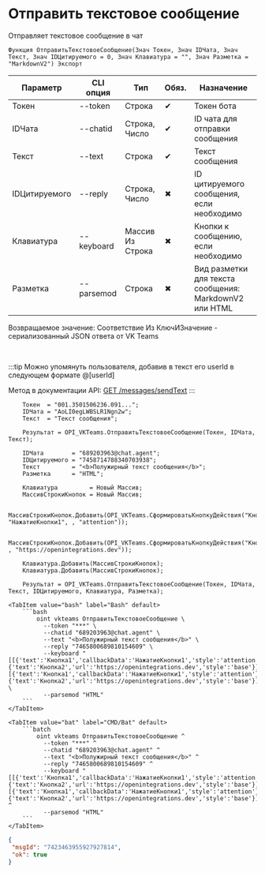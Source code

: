 ﻿---
sidebar_position: 1
---


# Отправить текстовое сообщение
 Отправляет текстовое сообщение в чат



`Функция ОтправитьТекстовоеСообщение(Знач Токен, Знач IDЧата, Знач Текст, Знач IDЦитируемого = 0, Знач Клавиатура = "", Знач Разметка = "MarkdownV2") Экспорт`

  | Параметр | CLI опция | Тип | Обяз. | Назначение |
  |-|-|-|-|-|
  | Токен | --token | Строка | &#x2714; | Токен бота |
  | IDЧата | --chatid | Строка, Число | &#x2714; | ID чата для отправки сообщения |
  | Текст | --text | Строка | &#x2714; | Текст сообщения |
  | IDЦитируемого | --reply | Строка, Число | &#x2716; | ID цитируемого сообщения, если необходимо |
  | Клавиатура | --keyboard | Массив Из Строка | &#x2716; | Кнопки к сообщению, если необходимо |
  | Разметка | --parsemod | Строка | &#x2716; | Вид разметки для текста сообщения: MarkdownV2 или HTML |

  
  Возвращаемое значение:   Соответствие Из КлючИЗначение - сериализованный JSON ответа от VK Teams

<br/>

:::tip
Можно упомянуть пользователя, добавив в текст его userId в следующем формате @[userId]

Метод в документации API: [GET /messages/sendText](https://teams.vk.com/botapi/#/messages/get_messages_sendText)
:::
<br/>



```bsl title="Пример использования для 1С:Предприятие/OneScript"
    Токен  = "001.3501506236.091...";
    IDЧата = "AoLI0egLWBSLR1Ngn2w";
    Текст  = "Текст сообщения";

    Результат = OPI_VKTeams.ОтправитьТекстовоеСообщение(Токен, IDЧата, Текст);

    IDЧата        = "689203963@chat.agent";
    IDЦитируемого = "7458714788340703938";
    Текст         = "<b>Полужирный текст сообщения</b>";
    Разметка      = "HTML";

    Клавиатура         = Новый Массив;
    МассивСтрокиКнопок = Новый Массив;

    МассивСтрокиКнопок.Добавить(OPI_VKTeams.СформироватьКнопкуДействия("Кнопка1", "НажатиеКнопки1", , "attention"));

    МассивСтрокиКнопок.Добавить(OPI_VKTeams.СформироватьКнопкуДействия("Кнопка2", , "https://openintegrations.dev"));

    Клавиатура.Добавить(МассивСтрокиКнопок);
    Клавиатура.Добавить(МассивСтрокиКнопок);

    Результат = OPI_VKTeams.ОтправитьТекстовоеСообщение(Токен, IDЧата, Текст, IDЦитируемого, Клавиатура, Разметка);
```
    

 <Tabs>
  
    <TabItem value="bash" label="Bash" default>
        ```bash
            oint vkteams ОтправитьТекстовоеСообщение \
              --token "***" \
              --chatid "689203963@chat.agent" \
              --text "<b>Полужирный текст сообщения</b>" \
              --reply "7465800689810154609" \
              --keyboard "[[{'text':'Кнопка1','callbackData':'НажатиеКнопки1','style':'attention'},{'text':'Кнопка2','url':'https://openintegrations.dev','style':'base'}],[{'text':'Кнопка1','callbackData':'НажатиеКнопки1','style':'attention'},{'text':'Кнопка2','url':'https://openintegrations.dev','style':'base'}]]" \
              --parsemod "HTML"
        ```
    </TabItem>
  
    <TabItem value="bat" label="CMD/Bat" default>
        ```batch
            oint vkteams ОтправитьТекстовоеСообщение ^
              --token "***" ^
              --chatid "689203963@chat.agent" ^
              --text "<b>Полужирный текст сообщения</b>" ^
              --reply "7465800689810154609" ^
              --keyboard "[[{'text':'Кнопка1','callbackData':'НажатиеКнопки1','style':'attention'},{'text':'Кнопка2','url':'https://openintegrations.dev','style':'base'}],[{'text':'Кнопка1','callbackData':'НажатиеКнопки1','style':'attention'},{'text':'Кнопка2','url':'https://openintegrations.dev','style':'base'}]]" ^
              --parsemod "HTML"
        ```
    </TabItem>
</Tabs>


```json title="Результат"
{
 "msgId": "7423463955927927814",
 "ok": true
}
```
